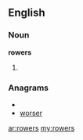 ==English==

===Noun===
'''rowers'''

# {{plural of|[[rower]]}}

===Anagrams===
* {{alphagram|eorrsw}}
* [[worser#English|worser]]

[[ar:rowers]]
[[my:rowers]]